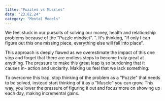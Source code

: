 ```yaml
---
title: "Puzzles vs Muscles"
date: "23.02.24"
category: "Mental Models"
---
```

We feel stuck in our pursuits of solving our money, health
and relationship problems because of the "Puzzle
mindset". ". It's thinking, "If only I can figure out this one
missing piece, everything else will fall into place".

This approach is deeply flawed as we overestimate the
impact of this one step and forget that there are endless
steps to become truly great at anything. The pressure to
make this great leap is so burdening that it causes in-
action and unclarity. Making us feel that we lack
something.

To overcome this trap, stop thinking of the problem as a
"Puzzle" that needs to be solved, instead start thinking of it
as a "Muscle" you can grow. This way, you lower the
pressure of figuring it out and focus more on showing up
each day, making incremental gains.